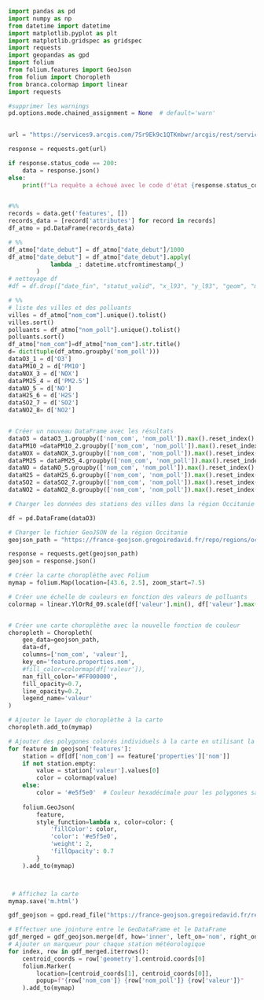 ```python
import pandas as pd
import numpy as np
from datetime import datetime
import matplotlib.pyplot as plt
import matplotlib.gridspec as gridspec
import requests
import geopandas as gpd
import folium
from folium.features import GeoJson
from folium import Choropleth
from branca.colormap import linear
import requests

#supprimer les warnings
pd.options.mode.chained_assignment = None  # default='warn'
 

url = "https://services9.arcgis.com/7Sr9Ek9c1QTKmbwr/arcgis/rest/services/mesures_occitanie_mensuelle_poll_princ/FeatureServer/0/query?where=1%3D1&outFields=nom_com,nom_poll,valeur,date_debut,date_fin&outSR=4326&f=json"

response = requests.get(url)

if response.status_code == 200:
    data = response.json()
else:
    print(f"La requête a échoué avec le code d'état {response.status_code}")


#%%
records = data.get('features', [])
records_data = [record['attributes'] for record in records]
df_atmo = pd.DataFrame(records_data)

# %%
df_atmo["date_debut"] = df_atmo["date_debut"]/1000
df_atmo["date_debut"] = df_atmo["date_debut"].apply(
            lambda _: datetime.utcfromtimestamp(_)
        )
# nettoyage df
#df = df.drop(["date_fin", "statut_valid", "x_l93", "y_l93", "geom", "metrique"], axis=1)

# %%
# liste des villes et des polluants
villes = df_atmo["nom_com"].unique().tolist()
villes.sort()
polluants = df_atmo["nom_poll"].unique().tolist()
polluants.sort()
df_atmo["nom_com"]=df_atmo["nom_com"].str.title()
d= dict(tuple(df_atmo.groupby('nom_poll')))
dataO3_1 = d['O3']
dataPM10_2 = d['PM10']
dataNOX_3 = d['NOX']
dataPM25_4 = d['PM2.5']
dataNO_5 = d['NO']
dataH2S_6 = d['H2S']
dataSO2_7 = d['SO2']
dataNO2_8= d['NO2']


# Créer un nouveau DataFrame avec les résultats
dataO3 = dataO3_1.groupby(['nom_com', 'nom_poll']).max().reset_index()
dataPM10 =dataPM10_2.groupby(['nom_com', 'nom_poll']).max().reset_index()
dataNOX = dataNOX_3.groupby(['nom_com', 'nom_poll']).max().reset_index()
dataPM25 = dataPM25_4.groupby(['nom_com', 'nom_poll']).max().reset_index()
dataNO = dataNO_5.groupby(['nom_com', 'nom_poll']).max().reset_index()
dataH2S = dataH2S_6.groupby(['nom_com', 'nom_poll']).max().reset_index()
dataSO2 = dataSO2_7.groupby(['nom_com', 'nom_poll']).max().reset_index()
dataNO2 = dataNO2_8.groupby(['nom_com', 'nom_poll']).max().reset_index()

# Charger les données des stations des villes dans la région Occitanie

df = pd.DataFrame(dataO3)

# Charger le fichier GeoJSON de la région Occitanie
geojson_path = "https://france-geojson.gregoiredavid.fr/repo/regions/occitanie/communes-occitanie.geojson"

response = requests.get(geojson_path)
geojson = response.json()

# Créer la carte choroplèthe avec Folium
mymap = folium.Map(location=[43.6, 2.5], zoom_start=7.5)

# Créer une échelle de couleurs en fonction des valeurs de polluants
colormap = linear.YlOrRd_09.scale(df['valeur'].min(), df['valeur'].max())


# Créer une carte choroplèthe avec la nouvelle fonction de couleur
choropleth = Choropleth(
    geo_data=geojson_path,
    data=df,
    columns=['nom_com', 'valeur'],
    key_on='feature.properties.nom',
    #fill_color=colormap(df['valeur']),
    nan_fill_color='#FF000000',
    fill_opacity=0.7,
    line_opacity=0.2,
    legend_name='valeur'
)

# Ajouter le layer de choroplèthe à la carte
choropleth.add_to(mymap)

# Ajouter des polygones colorés individuels à la carte en utilisant la fonction de couleur
for feature in geojson['features']:
    station = df[df['nom_com'] == feature['properties']['nom']]
    if not station.empty:
        value = station['valeur'].values[0]
        color = colormap(value)
    else:
        color = '#e5f5e0'  # Couleur hexadécimale pour les polygones sans données
    
    folium.GeoJson(
        feature,
        style_function=lambda x, color=color: {
            'fillColor': color,
            'color': '#e5f5e0',
            'weight': 2,
            'fillOpacity': 0.7
        }
    ).add_to(mymap)



 # Affichez la carte
mymap.save('m.html')

gdf_geojson = gpd.read_file("https://france-geojson.gregoiredavid.fr/repo/regions/occitanie/communes-occitanie.geojson")

# Effectuer une jointure entre le GeoDataFrame et le DataFrame
gdf_merged = gdf_geojson.merge(df, how='inner', left_on='nom', right_on='nom_com')
# Ajouter un marqueur pour chaque station météorologique
for index, row in gdf_merged.iterrows():
    centroid_coords = row['geometry'].centroid.coords[0]
    folium.Marker(
        location=[centroid_coords[1], centroid_coords[0]],
        popup=f"{row['nom_com']} {row['nom_poll']} {row['valeur']}"
    ).add_to(mymap)


```





